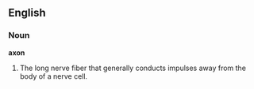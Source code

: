 ==English==

===Noun===

'''axon'''

#The long nerve fiber that generally conducts impulses away from the body of a nerve cell.
